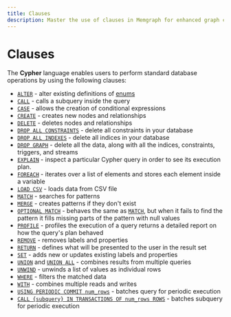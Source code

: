 ```yaml
---
title: Clauses
description: Master the use of clauses in Memgraph for enhanced graph computing. A comprehensive guide designed to make the complex simple.
---
```


# Clauses

The **Cypher** language enables users to perform standard database operations by
using the following clauses:

  * [`ALTER`](/querying/clauses/alter) - alter existing definitions of [enums](/fundamentals/data-types#enums)
  * [`CALL`](/querying/clauses/call) - calls a subquery inside the query
  * [`CASE`](/querying/clauses/case) - allows the creation of conditional expressions
  * [`CREATE`](/querying/clauses/create) - creates new nodes and relationships
  * [`DELETE`](/querying/clauses/delete) - deletes nodes and relationships
  * [`DROP ALL CONSTRAINTS`](/querying/clauses/drop-all-constraints) - delete all constraints in your database
  * [`DROP ALL INDEXES`](/querying/clauses/drop-all-indexes) - delete all indices in your database
  * [`DROP GRAPH`](/querying/clauses/drop-graph) - delete all the data, along with all the indices, constraints, triggers, and streams
  * [`EXPLAIN`](/querying/clauses/explain) - inspect a particular Cypher query in order to see its execution plan.
  * [`FOREACH`](/querying/clauses/foreach) - iterates over a list of elements and stores each element inside a variable
  * [`LOAD CSV`](/data-migration/csv) - loads data from CSV file
  * [`MATCH`](/querying/clauses/match) - searches for patterns
  * [`MERGE`](/querying/clauses/merge) - creates patterns if they don't exist
  * [`OPTIONAL MATCH`](/querying/clauses/optional-match) - behaves the same as [`MATCH`](/querying/clauses/match), but when it fails to find the pattern it fills missing parts of the pattern with null values
  * [`PROFILE`](/querying/clauses/profile) - profiles the execution of a query returns a detailed report on how the query's plan behaved
  * [`REMOVE`](/querying/clauses/remove) - removes labels and properties
  * [`RETURN`](/querying/clauses/return) - defines what will be presented to the user in the result set
  * [`SET`](/querying/clauses/set) - adds new or updates existing labels and properties
  * [`UNION`](/querying/clauses/union) and [`UNION ALL`](/querying/clauses/union) - combines results from multiple queries
  * [`UNWIND`](/querying/clauses/unwind) - unwinds a list of values as individual rows
  * [`WHERE`](/querying/clauses/where) - filters the matched data
  * [`WITH`](/querying/clauses/with) - combines multiple reads and writes
  * [`USING PERIODIC COMMIT num_rows`](/querying/read-and-modify-data#periodic-commit) - batches query for periodic execution
  * [`CALL {subquery} IN TRANSACTIONS OF num_rows ROWS`](/querying/read-and-modify-data#call-subqueries-in-transactions) - batches subquery for periodic execution
